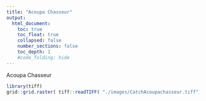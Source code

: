 ```yaml
---
title: "Acoupa Chasseur"
output:
  html_document:
    toc: true
    toc_float: true
    collapsed: false
    number_sections: false
    toc_depth: 1
    #code_folding: hide
---
```


</div>
<div class="col-sm-6">
Acoupa Chasseur
```r
library(tiff)
grid::grid.raster( tiff::readTIFF( "./images/CatchAcoupachasseur.tiff") )
```
</a>
</div>